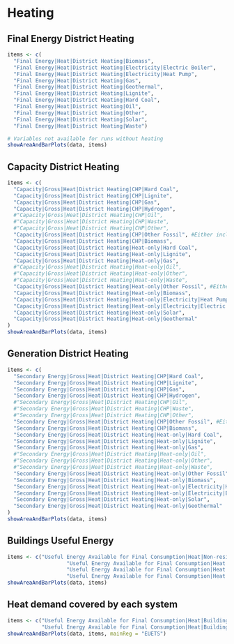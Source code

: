 # Heating

## Final Energy District Heating

```r
items <- c(
  "Final Energy|Heat|District Heating|Biomass",
  "Final Energy|Heat|District Heating|Electricity|Electric Boiler",
  "Final Energy|Heat|District Heating|Electricity|Heat Pump",
  "Final Energy|Heat|District Heating|Gas",
  "Final Energy|Heat|District Heating|Geothermal",
  "Final Energy|Heat|District Heating|Lignite",
  "Final Energy|Heat|District Heating|Hard Coal",
  "Final Energy|Heat|District Heating|Oil",
  "Final Energy|Heat|District Heating|Other",
  "Final Energy|Heat|District Heating|Solar",
  "Final Energy|Heat|District Heating|Waste")

# Variables not available for runs without heating
showAreaAndBarPlots(data, items)
```

## Capacity District Heating
```r
items <- c(
  "Capacity|Gross|Heat|District Heating|CHP|Hard Coal",
  "Capacity|Gross|Heat|District Heating|CHP|Lignite",
  "Capacity|Gross|Heat|District Heating|CHP|Gas",
  "Capacity|Gross|Heat|District Heating|CHP|Hydrogen",
  #"Capacity|Gross|Heat|District Heating|CHP|Oil",
  #"Capacity|Gross|Heat|District Heating|CHP|Waste",
  #"Capacity|Gross|Heat|District Heating|CHP|Other",
  "Capacity|Gross|Heat|District Heating|CHP|Other Fossil", #Either include the three above or this
  "Capacity|Gross|Heat|District Heating|CHP|Biomass",
  "Capacity|Gross|Heat|District Heating|Heat-only|Hard Coal",
  "Capacity|Gross|Heat|District Heating|Heat-only|Lignite",
  "Capacity|Gross|Heat|District Heating|Heat-only|Gas",
  #"Capacity|Gross|Heat|District Heating|Heat-only|Oil",
  #"Capacity|Gross|Heat|District Heating|Heat-only|Other",
  #"Capacity|Gross|Heat|District Heating|Heat-only|Waste",
  "Capacity|Gross|Heat|District Heating|Heat-only|Other Fossil", #Either include the three above or this
  "Capacity|Gross|Heat|District Heating|Heat-only|Biomass",
  "Capacity|Gross|Heat|District Heating|Heat-only|Electricity|Heat Pump",
  "Capacity|Gross|Heat|District Heating|Heat-only|Electricity|Electric Boiler",
  "Capacity|Gross|Heat|District Heating|Heat-only|Solar",
  "Capacity|Gross|Heat|District Heating|Heat-only|Geothermal"
)
showAreaAndBarPlots(data, items)
```



## Generation District Heating
```r
items <- c(
  "Secondary Energy|Gross|Heat|District Heating|CHP|Hard Coal",
  "Secondary Energy|Gross|Heat|District Heating|CHP|Lignite",
  "Secondary Energy|Gross|Heat|District Heating|CHP|Gas",
  "Secondary Energy|Gross|Heat|District Heating|CHP|Hydrogen",
  #"Secondary Energy|Gross|Heat|District Heating|CHP|Oil",
  #"Secondary Energy|Gross|Heat|District Heating|CHP|Waste",
  #"Secondary Energy|Gross|Heat|District Heating|CHP|Other",
  "Secondary Energy|Gross|Heat|District Heating|CHP|Other Fossil", #Either include the three above or this
  "Secondary Energy|Gross|Heat|District Heating|CHP|Biomass",
  "Secondary Energy|Gross|Heat|District Heating|Heat-only|Hard Coal",
  "Secondary Energy|Gross|Heat|District Heating|Heat-only|Lignite",
  "Secondary Energy|Gross|Heat|District Heating|Heat-only|Gas",
  #"Secondary Energy|Gross|Heat|District Heating|Heat-only|Oil",
  #"Secondary Energy|Gross|Heat|District Heating|Heat-only|Other",
  #"Secondary Energy|Gross|Heat|District Heating|Heat-only|Waste",
  "Secondary Energy|Gross|Heat|District Heating|Heat-only|Other Fossil", #Either include the three above or this
  "Secondary Energy|Gross|Heat|District Heating|Heat-only|Biomass",
  "Secondary Energy|Gross|Heat|District Heating|Heat-only|Electricity|Heat Pump",
  "Secondary Energy|Gross|Heat|District Heating|Heat-only|Electricity|Electric Boiler",
  "Secondary Energy|Gross|Heat|District Heating|Heat-only|Solar",
  "Secondary Energy|Gross|Heat|District Heating|Heat-only|Geothermal"
)
showAreaAndBarPlots(data, items)
```



## Buildings Useful Energy

```r
items <- c("Useful Energy Available for Final Consumption|Heat|Non-residential|Space-heating",
                   "Useful Energy Available for Final Consumption|Heat|Non-residential|Water-heating",
                   "Useful Energy Available for Final Consumption|Heat|Residential|Space-heating",
                   "Useful Energy Available for Final Consumption|Heat|Residential|Water-heating")
showAreaAndBarPlots(data, items)
```



## Heat demand covered by each system

```r
items <- c("Useful Energy Available for Final Consumption|Heat|Buildings|non-ETS-covered",
           "Useful Energy Available for Final Consumption|Heat|Buildings|ETS-covered") 
showAreaAndBarPlots(data, items, mainReg = "EUETS")
```


